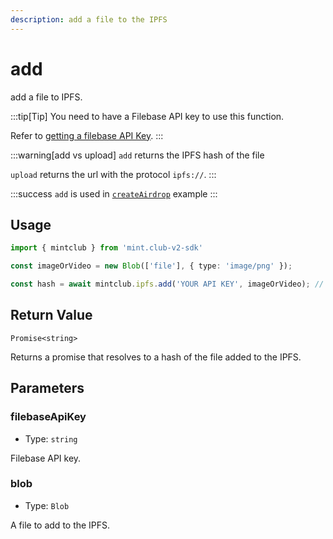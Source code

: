 ```yaml
---
description: add a file to the IPFS
---
```


# add

add a file to IPFS.

:::tip[Tip]
You need to have a Filebase API key to use this function. 

Refer to [getting a filebase API Key](/docs/sdk/ipfs#getting-an-api-key).
:::

:::warning[add vs upload]
`add` returns the IPFS hash of the file 

`upload` returns the url with the protocol `ipfs://`.
:::

:::success 
`add` is used in [`createAirdrop`](/docs/sdk/airdrop/createAirdrop) example
:::

## Usage

```ts twoslash [example.ts]
import { mintclub } from 'mint.club-v2-sdk'

const imageOrVideo = new Blob(['file'], { type: 'image/png' });

const hash = await mintclub.ipfs.add('YOUR API KEY', imageOrVideo); // [!code focus]
```


## Return Value

`Promise<string>`

Returns a promise that resolves to a hash of the file added to the IPFS.


## Parameters

### filebaseApiKey

- Type: `string`

Filebase API key.

### blob

- Type: `Blob`

A file to add to the IPFS.
